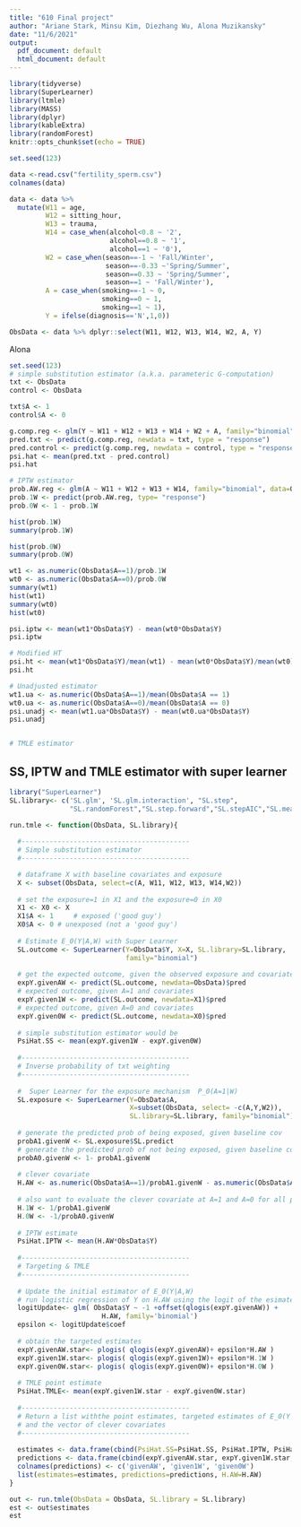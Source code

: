 ```yaml
---
title: "610 Final project"
author: "Ariane Stark, Minsu Kim, Diezhang Wu, Alona Muzikansky"
date: "11/6/2021"
output:
  pdf_document: default
  html_document: default
---
```


```r
library(tidyverse)
library(SuperLearner)
library(ltmle)
library(MASS)
library(dplyr)
library(kableExtra)
library(randomForest)
knitr::opts_chunk$set(echo = TRUE)

set.seed(123)
```


```r
data <-read.csv("fertility_sperm.csv")
colnames(data)

data <- data %>% 
  mutate(W11 = age,
         W12 = sitting_hour,
         W13 = trauma,
         W14 = case_when(alcohol<0.8 ~ '2',
                         alcohol==0.8 ~ '1',
                         alcohol==1 ~ '0'),
         W2 = case_when(season==-1 ~ 'Fall/Winter',
                        season==-0.33 ~'Spring/Summer',
                        season==0.33 ~ 'Spring/Summer',
                        season==1 ~ 'Fall/Winter'),
         A = case_when(smoking==-1 ~ 0,
                       smoking==0 ~ 1,
                       smoking==1 ~ 1),
         Y = ifelse(diagnosis=='N',1,0))

ObsData <- data %>% dplyr::select(W11, W12, W13, W14, W2, A, Y)

```

Alona

```r
set.seed(123)
# simple substitution estimator (a.k.a. parameteric G-computation)
txt <- ObsData
control <- ObsData

txt$A <- 1
control$A <- 0

g.comp.reg <- glm(Y ~ W11 + W12 + W13 + W14 + W2 + A, family="binomial", data=ObsData)
pred.txt <- predict(g.comp.reg, newdata = txt, type = "response") 
pred.control <- predict(g.comp.reg, newdata = control, type = "response")
psi.hat <- mean(pred.txt - pred.control)
psi.hat

# IPTW estimator
prob.AW.reg <- glm(A ~ W11 + W12 + W13 + W14, family="binomial", data=ObsData)
prob.1W <- predict(prob.AW.reg, type= "response")
prob.0W <- 1 - prob.1W

hist(prob.1W)
summary(prob.1W)

hist(prob.0W)
summary(prob.0W)

wt1 <- as.numeric(ObsData$A==1)/prob.1W 
wt0 <- as.numeric(ObsData$A==0)/prob.0W
summary(wt1)
hist(wt1)
summary(wt0)
hist(wt0)

psi.iptw <- mean(wt1*ObsData$Y) - mean(wt0*ObsData$Y)
psi.iptw

# Modified HT
psi.ht <- mean(wt1*ObsData$Y)/mean(wt1) - mean(wt0*ObsData$Y)/mean(wt0)
psi.ht

# Unadjusted estimator
wt1.ua <- as.numeric(ObsData$A==1)/mean(ObsData$A == 1)
wt0.ua <- as.numeric(ObsData$A==0)/mean(ObsData$A == 0)
psi.unadj <- mean(wt1.ua*ObsData$Y) - mean(wt0.ua*ObsData$Y)
psi.unadj


# TMLE estimator

```



## SS, IPTW and TMLE estimator with super learner
```r
library("SuperLearner")
SL.library<- c('SL.glm', 'SL.glm.interaction', "SL.step",
               "SL.randomForest","SL.step.forward","SL.stepAIC","SL.mean")

```

```r
run.tmle <- function(ObsData, SL.library){
  
  #------------------------------------------
  # Simple substitution estimator 
  #------------------------------------------

  # dataframe X with baseline covariates and exposure
  X <- subset(ObsData, select=c(A, W11, W12, W13, W14,W2))
  
  # set the exposure=1 in X1 and the exposure=0 in X0
  X1 <- X0 <- X
  X1$A <- 1 	# exposed ('good guy')
  X0$A <- 0	# unexposed (not a 'good guy')
  
  # Estimate E_0(Y|A,W) with Super Learner
  SL.outcome <- SuperLearner(Y=ObsData$Y, X=X, SL.library=SL.library, 
                             family="binomial")
  
  # get the expected outcome, given the observed exposure and covariates
  expY.givenAW <- predict(SL.outcome, newdata=ObsData)$pred
  # expected outcome, given A=1 and covariates 
  expY.given1W <- predict(SL.outcome, newdata=X1)$pred
  # expected outcome, given A=0 and covariates
  expY.given0W <- predict(SL.outcome, newdata=X0)$pred
  
  # simple substitution estimator would be 
  PsiHat.SS <- mean(expY.given1W - expY.given0W)
  
  #------------------------------------------
  # Inverse probability of txt weighting
  #------------------------------------------
  
  #  Super Learner for the exposure mechanism  P_0(A=1|W)
  SL.exposure <- SuperLearner(Y=ObsData$A, 
                              X=subset(ObsData, select= -c(A,Y,W2)),
                              SL.library=SL.library, family="binomial")
  
  # generate the predicted prob of being exposed, given baseline cov
  probA1.givenW <- SL.exposure$SL.predict
  # generate the predicted prob of not being exposed, given baseline cov
  probA0.givenW <- 1- probA1.givenW
  
  # clever covariate
  H.AW <- as.numeric(ObsData$A==1)/probA1.givenW - as.numeric(ObsData$A==0)/probA0.givenW
  
  # also want to evaluate the clever covariate at A=1 and A=0 for all participants
  H.1W <- 1/probA1.givenW
  H.0W <- -1/probA0.givenW
  
  # IPTW estimate
  PsiHat.IPTW <- mean(H.AW*ObsData$Y)
  
  #------------------------------------------
  # Targeting & TMLE
  #------------------------------------------
  
  # Update the initial estimator of E_0(Y|A,W)
  # run logistic regression of Y on H.AW using the logit of the esimates as offset
  logitUpdate<- glm( ObsData$Y ~ -1 +offset(qlogis(expY.givenAW)) + 
                       H.AW, family='binomial')
  epsilon <- logitUpdate$coef
  
  # obtain the targeted estimates
  expY.givenAW.star<- plogis( qlogis(expY.givenAW)+ epsilon*H.AW )  
  expY.given1W.star<- plogis( qlogis(expY.given1W)+ epsilon*H.1W )	
  expY.given0W.star<- plogis( qlogis(expY.given0W)+ epsilon*H.0W )
  
  # TMLE point estimate
  PsiHat.TMLE<- mean(expY.given1W.star - expY.given0W.star)
  
  #------------------------------------------
  # Return a list withthe point estimates, targeted estimates of E_0(Y|A,W), 
  # and the vector of clever covariates
  #------------------------------------------
  
  estimates <- data.frame(cbind(PsiHat.SS=PsiHat.SS, PsiHat.IPTW, PsiHat.TMLE))
  predictions <- data.frame(cbind(expY.givenAW.star, expY.given1W.star, expY.given0W.star))
  colnames(predictions) <- c('givenAW', 'given1W', 'given0W')
  list(estimates=estimates, predictions=predictions, H.AW=H.AW)
}
```


```r
out <- run.tmle(ObsData = ObsData, SL.library = SL.library)
est <- out$estimates
est

```

